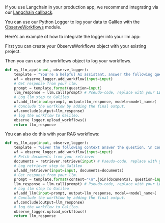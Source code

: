 
<Info>If you use Langchain in your production app, we recommend integrating via our [Langchain callback](/galileo/gen-ai-studio-products/galileo-observe/getting-started#integrating-with-langchain).</Info>

You can use our Python Logger to log your data to Galileo with the [ObserveWorkflows](https://observe.docs.rungalileo.io/#galileo_observe.ObserveWorkflows) module.

Here's an example of how to integrate the logger into your llm app:

First you can create your ObserveWorkflows object with your existing project.

<ObserveWorkflows />

Then you can use the workflows object to log your workflows.

```py
def my_llm_app(input, observe_logger):
    template = "You're a helpful AI assistant, answer the following question. Question: {question}"
    wf = observe_logger.add_workflow(input=input)
    # Get response from your llm.
    prompt = template.format(question=input)
    llm_response = llm.call(prompt) # Pseudo-code, replace with your LLM call.
    # Log llm step to Galileo
    wf.add_llm(input=prompt, output=llm_response, model=<model_name>)
    # Conclude the worfklow by adding the final output.
    wf.conclude(output=llm_response)
    # log the workflow to Galileo.
    observe_logger.upload_workflows()
    return llm_response
```

You can also do this with your RAG workflows:

```py
def my_llm_app(input, observe_logger):
    template = "Given the following context answer the question. \n Context: {context} \n Question: {question}"
    wf = observe_logger.add_workflow(input=input)
    # Fetch documents from your retriever
    documents = retriever.retrieve(input) # Pseudo-code, replace with your retriever call.
    # Log retriever step to Galileo
    wf.add_retriever(input=input, documents=documents)
    # Get response from your llm.
    prompt = template.format(context="\n".join(documents), question=input)
    llm_response = llm.call(prompt) # Pseudo-code, replace with your LLM call.
    # Log llm step to Galileo
    wf.add_llm(input=prompt, output=llm_response, model=<model_name>)
    # Conclude the worfklow by adding the final output.
    wf.conclude(output=llm_response)
    # log the workflow to Galileo.
    observe_logger.upload_workflows()
    return llm_response
```

<WorkflowDetails />

